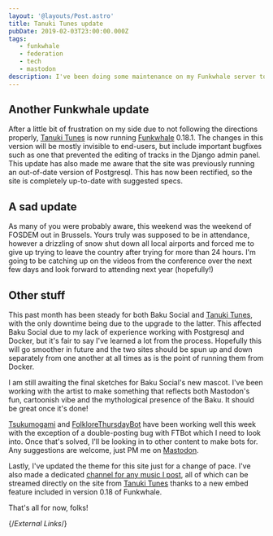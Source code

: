 ```yaml
---
layout: '@layouts/Post.astro'
title: Tanuki Tunes update
pubDate: 2019-02-03T23:00:00.000Z
tags:
   - funkwhale
   - federation
   - tech
   - mastodon
description: I've been doing some maintenance on my Funkwhale server to give you all the best possible experience.
---
```


## Another Funkwhale update

After a little bit of frustration on my side due to not following the directions properly, [Tanuki Tunes][tanukitunes] is now running [Funkwhale][funkwhale] 0.18.1. The changes in this version will be mostly invisible to end-users, but include important bugfixes such as one that prevented the editing of tracks in the Django admin panel. This update has also made me aware that the site was previously running an out-of-date version of Postgresql. This has now been rectified, so the site is completely up-to-date with suggested specs.

## A sad update

As many of you were probably aware, this weekend was the weekend of FOSDEM out in Brussels. Yours truly was supposed to be in attendance, however a drizzling of snow shut down all local airports and forced me to give up trying to leave the country after trying for more than 24 hours. I'm going to be catching up on the videos from the conference over the next few days and look forward to attending next year (hopefully!)

## Other stuff

This past month has been steady for both Baku Social and [Tanuki Tunes][tanukitunes], with the only downtime being due to the upgrade to the latter. This affected Baku Social due to my lack of experience working with Postgresql and Docker, but it's fair to say I've learned a lot from the process. Hopefully this will go smoother in future and the two sites should be spun up and down separately from one another at all times as is the point of running them from Docker.

I am still awaiting the final sketches for Baku Social's new mascot. I've been working with the artist to make something that reflects both Mastodon's fun, cartoonish vibe and the mythological presence of the Baku. It should be great once it's done!

[Tsukumogami][tsukumogami] and [FolkloreThursdayBot][folklorethursdaybot] have been working well this week with the exception of a double-posting bug with FTBot which I need to look into. Once that's solved, I'll be looking in to other content to make bots for. Any suggestions are welcome, just PM me on [Mastodon][mastodon].

Lastly, I've updated the theme for this site just for a change of pace. I've also made a dedicated [channel for any music I post][music-channel], all of which can be streamed directly on the site from [Tanuki Tunes][tanukitunes] thanks to a new embed feature included in version 0.18 of Funkwhale.

That's all for now, folks!

{/*External Links*/}

[folklorethursdaybot]: https://github.com/Sporiff/folklorethursdaybot
[funkwhale]: https://funkwhale.audio
[mastodon]: https://mastodon.technology/@cda
[music-channel]: https://tanukitunes.com/channels/ciaranainsworth
[tanukitunes]: https://tanukitunes.com/about
[tsukumogami]: https://github.com/sporiff/tsukumogami
